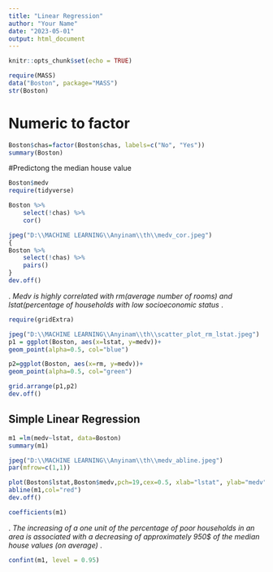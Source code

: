 ```yaml
---
title: "Linear Regression"
author: "Your Name"
date: "2023-05-01"
output: html_document
---
```


```r
knitr::opts_chunk$set(echo = TRUE)
```

```r
require(MASS)
data("Boston", package="MASS")
str(Boston)
```
# Numeric to factor
```r
Boston$chas=factor(Boston$chas, labels=c("No", "Yes"))
summary(Boston)
```

#Predictong the median house value
```r
Boston$medv
require(tidyverse)

Boston %>%
    select(!chas) %>%
    cor()

jpeg("D:\\MACHINE LEARNING\\Anyinam\\th\\medv_cor.jpeg")
{
Boston %>%
    select(!chas) %>%
    pairs()    
}
dev.off()
```

.
*Medv is highly correlated with rm(average number of rooms) and lstat(percentage of households with low socioeconomic status*
.

```r
require(gridExtra)

jpeg("D:\\MACHINE LEARNING\\Anyinam\\th\\scatter_plot_rm_lstat.jpeg")
p1 = ggplot(Boston, aes(x=lstat, y=medv))+ 
geom_point(alpha=0.5, col="blue")

p2=ggplot(Boston, aes(x=rm, y=medv))+
geom_point(alpha=0.5, col="green")

grid.arrange(p1,p2)
dev.off()

```

## Simple Linear Regression
```r
m1 =lm(medv~lstat, data=Boston)
summary(m1)

```

```r
jpeg("D:\\MACHINE LEARNING\\Anyinam\\th\\medv_abline.jpeg")
par(mfrow=c(1,1))

plot(Boston$lstat,Boston$medv,pch=19,cex=0.5, xlab="lstat", ylab="medv") 
abline(m1,col="red")
dev.off()
```
```r

coefficients(m1)
```
.
*The increasing of a one unit of the percentage of poor households in an area 
is associated with a decreasing of approximately 950$ of the median house values (on average)*
.

```r
confint(m1, level = 0.95)

```